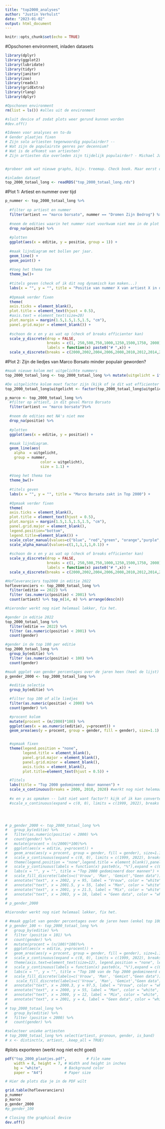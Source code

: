 ---
title: "top2000_analyses"
author: "Justin Verhulst"
date: "2023-01-02"
output: html_document
---

```{r setup, include=FALSE}
knitr::opts_chunk$set(echo = TRUE)
```

#Opschonen environment, inladen datasets
```{r}
library(dplyr)
library(ggplot2)
library(lubridate)
library(tidyr)
library(janitor)
library(zoo)
library(readxl)
library(gridExtra)
library(rlang)
library(dplyr)

#Opschonen environment
rm(list = ls()) #alles uit de environment

#sluit device af zodat plots weer gerund kunnen worden
#dev.off()

#Ideeen voor analyses en to-do
# Gender plaatjes fixen
# Zijn solo artiesten tegenwoordig populairder? -- 
# Wat zijn de populairste genres per decennium?
# Wat is de afkomst van artiesten?
# Zijn artiesten die overleden zijn tijdelijk populairder? - Michael Jackson, David Bowie, George


#probeer ook wat nieuwe graphs, bijv. treemap. Check boek. Maar eerst ook de standaard grafiekjes. Ook bar charts en gestapeld. 

#inladen dataset
top_2000_totaal_long <- readRDS("top_2000_totaal_long.rds")
```


#Plot 1: Artiest en nummer over tijd
```{r}
p_nummer <- top_2000_totaal_long %>% 
  
  #filter op artiest en nummer
  filter(artiest == "marco borsato", nummer == "Dromen Zijn Bedrog") %>%
  
  #neem de edities waarin het nummer niet voorkwam niet mee in de plot
  drop_na(positie) %>% 
  
  #plotten
  ggplot(aes(x = editie, y = positie, group = 1)) + 
  
  #maak lijndiagram met bollen per jaar. 
  geom_line() + 
  geom_point() + 
  
  #Voeg het thema toe
  theme_bw()+
  
  #titels geven (check of ik dit nog dynamisch kan maken...)
  labs(x = "", y = "", title = "Positie van nummer X van artiest X in de Top 2000 (maak dynamisch)") +
  
  #Opmaak verder fixen
  theme(
  axis.ticks = element_blank(),
  plot.title = element_text(hjust = 0.5),
  #axis.text = element_text(size=20)
  plot.margin = margin(1.5,1.5,1.5,1.5, "cm"),
  panel.grid.major = element_blank()) +
  
  #schoon de x en y as wat op (check of breaks efficienter kan)
  scale_y_discrete(drop = FALSE, 
                   breaks = c(1, 250,500,750,1000,1250,1500,1750, 2000), 
                   labels = function(x) paste0("# ",x)) +
  scale_x_discrete(breaks = c(2000,2002,2004,2006,2008,2010,2012,2014,2016,2018,2020,2022))
```

#Plot 2: Zijn de liedjes van Marco Borsato minder populair geworden?
```{r}
#maak nieuwe kolom met uitgelichte nummers
top_2000_totaal_long <- top_2000_totaal_long %>% mutate(uitgelicht = ifelse(nummer %in% c("Dochters", "Rood","Afscheid Nemen Bestaat Niet", "Zij", "Dromen Zijn Bedrog"), nummer, "overig"))

#De uitgelichte kolom moet factor zijn (kijk of je dit wat efficienter kan schrijven)
top_2000_totaal_long$uitgelicht <- factor(top_2000_totaal_long$uitgelicht, levels=c("Dochters", "Rood","Afscheid Nemen Bestaat Niet", "Zij", "Dromen Zijn Bedrog", "overig"), labels=c("Dochters", "Rood","Afscheid Nemen Bestaat Niet", "Zij", "Dromen Zijn Bedrog", "Overig"))

p_marco <- top_2000_totaal_long %>% 
  #filter op artiest, in dit geval Marco Borsato
  filter(artiest == "marco borsato")%>%
  
  #neem de edities met NA's niet mee
  drop_na(positie) %>% 
  
  #plotten
  ggplot(aes(x = editie, y = positie)) + 
  
  #maak lijndiagram. 
  geom_line(aes(
    alpha  = uitgelicht,
    group = nummer,
                color = uitgelicht),
                size = 1.1) + 
  
  #Voeg het thema toe
  theme_bw()+
  
  #titels geven
  labs(x = "", y = "", title = "Marco Borsato zakt in Top 2000") +
  
  #Opmaak verder fixen
  theme(
  axis.ticks = element_blank(),
  plot.title = element_text(hjust = 0.5),
  plot.margin = margin(1.5,1.5,1.5,1.5, "cm"),
  panel.grid.major = element_blank(),
  legend.position="bottom",
  legend.title=element_blank()) +
  scale_color_manual(values=c("blue", "red","green", "orange","purple", "black")) +
  scale_alpha_manual(values=c(1,1,1,1,1,0.1)) +
  
  #schoon de x en y as wat op (check of breaks efficienter kan)
  scale_y_discrete(drop = FALSE, 
                   breaks = c(1, 250,500,750,1000,1250,1500,1750, 2000), 
                   labels = function(x) paste0("# ",x)) +
  scale_x_discrete(breaks = c(2000,2002,2004,2006,2008,2010,2012,2014,2016,2018,2020,2022))
```

```{r}
#Hofleveranciers top2000 in editie 2022
hofleveranciers <- top_2000_totaal_long %>%
  filter(editie == 2022) %>%
  filter (as.numeric(positie) < 2001) %>%
  count(artiest) %>% top_n(14, n) %>% arrange(desc(n))

#hieronder werkt nog niet helemaal lekker, fix het. 

#gender in editie 2022
top_2000_totaal_long %>%
  filter(editie == 2022) %>%
  filter (as.numeric(positie) < 2001) %>%
  count(gender)

#gender in de top 100 per editie
top_2000_totaal_long %>%
  group_by(editie) %>%
  filter (as.numeric(positie) < 100) %>%
  count(gender)

#maak ggplot van gender percentages over de jaren heen (heel de lijst) #doet het niet meer.
p_gender_2000 <- top_2000_totaal_long %>%

  #editie selectie
  group_by(editie) %>%

  #filter top 100 of alle liedjes
  filter(as.numeric(positie) < 2000) %>%
  count(gender) %>%

  #procent kolom
  mutate(procent = (n/2000)*100) %>%
  ggplot(aes(x = as.numeric(editie), y=procent)) +
  geom_area(aes(y = procent, group = gender, fill = gender), size=1.1) +


  #opmaak fixen
  theme(legend.position = "none",
        legend.title = element_blank(),
        panel.grid.major = element_blank(),
        panel.grid.minor = element_blank(),
        axis.ticks = element_blank(),
        plot.title=element_text(hjust = 0.5)) +

  #Titels
  labs(title = "Top 2000 gedomineerd door mannen") +
  scale_x_continuous(breaks = 2000, 2010, 2020) #werkt nog niet helemaal, check!!
  
  #x en y as opmaken -- lukt niet want factor?! kijk of ik kan converteren. Kan beter continuous gebruiken..
  #scale_x_continuous(expand = c(0, 0), limits = c(1999, 2022), breaks = seq(1999, 2022, by = 2))


  

# p_gender_2000 <- top_2000_totaal_long %>%
#   group_by(editie) %>%
#   filter(as.numeric(positie) < 2000) %>%
#   count(gender) %>%
#   mutate(procent = (n/2000)*100)%>%
#   ggplot(aes(x = editie, y=procent)) +
#   geom_area(aes(y = procent, group = gender, fill = gender), size=1.1) +
#   scale_x_continuous(expand = c(0, 0), limits = c(1999, 2022), breaks = seq(1999, 2022, by = 2)) +
#   theme(legend.position = "none",legend.title = element_blank(),panel.grid.major = element_blank(),panel.grid.minor = element_blank(),axis.ticks.x = element_blank(),axis.ticks.y = element_blank(), plot.title=element_text(size=25, hjust = 0.5), axis.text=element_text(size=10)) +
#   scale_y_continuous(labels = function(x) paste0(x, "%"),expand = c(0, 0),limits = c(0, 100), breaks = seq(0, 100, by = 20)) +
#   labs(x = "", y = "", title = "Top 2000 gedomineerd door mannen") +
#   scale_fill_discrete(labels=c('Vrouw', 'Man', 'Gemixt',"Geen data")) +
#   annotate("text", x = 2002, y = 95, label = "Vrouw", color = "white", size = 17) +
#   annotate("text", x = 2001.5, y = 55, label = "Man", color = "white", size = 17) +
#   annotate("text", x = 2001, y = 21.5, label = "Mix", color = "white", size = 11) +
#   annotate("text", x = 2003, y = 10, label = "Geen data", color = "white", size = 17)
# 
# p_gender_2000

```

```{r}
#hieronder werkt nog niet helemaal lekker, fix het. 

# #maak ggplot van gender percentages over de jaren heen (enkel top 100)
# p_gender_100 <- top_2000_totaal_long %>%
#   group_by(editie) %>%
#   filter (positie < 101) %>%
#   count(gender) %>%
#   mutate(procent = (n/100)*100)%>%
#   ggplot(aes(x = editie, y=procent)) +
#   geom_area(aes(y = procent, group = gender, fill = gender), size=1.1) +
#   scale_x_continuous(expand = c(0, 0), limits = c(1999, 2022), breaks = seq(1999, 2024, by = 2)) +
#   theme(axis.text=element_text(size=12), legend.position = "none", legend.title = element_blank(), plot.title = element_text(hjust = 0.5, size = 22),panel.grid.major = element_blank(),panel.grid.minor = element_blank(),axis.ticks.x = element_blank(),axis.ticks.y = element_blank()) +
#   scale_y_continuous(labels = function(x) paste0(x, "%"),expand = c(0, 0),limits = c(0, 100), breaks = seq(0, 100, by = 20)) +
#   labs(x = "", y = "", title = "Top 100 van de Top 2000 gedomineerd door mannen") +
#   scale_fill_discrete(labels=c('Vrouw', 'Man', 'Gemixt',"Geen data")) +
#    scale_fill_discrete(labels=c('Vrouw', 'Man', 'Gemixt',"Geen data")) +
#   annotate("text", x = 2000.3, y = 97.5, label = "Vrouw", color = "white", size = 10) +
#   annotate("text", x = 2000, y = 55, label = "Man", color = "white", size = 10) +
#   annotate("text", x = 2000, y = 12, label = "Mix", color = "white", size = 10) +
#   annotate("text", x = 2001, y = 4, label = "Geen data", color = "white", size = 10)
#   
# top_2000_totaal_long %>%
#   group_by(editie) %>%
#   filter (positie < 2000) %>%
#   count(gender) %>%

#selecteer unieke artiesten
# top_2000_totaal_long %>% select(artiest, pronoun, gender, is_band)  
# x <- distinct(x, artiest, .keep_all = TRUE) 

```

#plots exporteren (werkt nog niet echt goed)
```{r}

pdf("top_2000_plaatjes.pdf",         # File name
    width = 8, height = 7, # Width and height in inches
    bg = "white",          # Background color    
    paper = "A4")          # Paper size

# Hier de plots die je in de PDF wilt

grid.table(hofleveranciers)
p_nummer
p_marco
p_gender_2000
#p_gender_100

# Closing the graphical device
dev.off() 

```